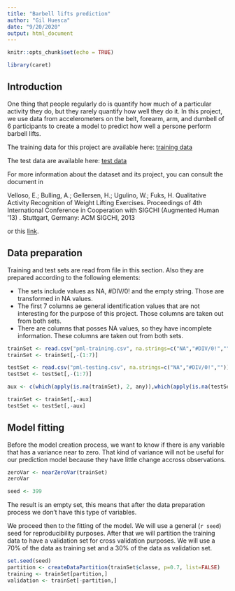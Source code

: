 ```yaml
---
title: "Barbell lifts prediction"
author: "Gil Huesca"
date: "9/20/2020"
output: html_document
---
```


```r
knitr::opts_chunk$set(echo = TRUE)

library(caret)
```

## Introduction

One thing that people regularly do is quantify how much of a particular activity they do, but they rarely quantify how well they do it. In this project, we use data from accelerometers on the belt, forearm, arm, and dumbell of 6 participants to create a model to predict how well a persone perform barbell lifts.

The training data for this project are available here: [training data](https://d396qusza40orc.cloudfront.net/predmachlearn/pml-training.csv)

The test data are available here: [test data](https://d396qusza40orc.cloudfront.net/predmachlearn/pml-testing.csv)

For more information about the dataset and its project, you can consult the document in 

Velloso, E.; Bulling, A.; Gellersen, H.; Ugulino, W.; Fuks, H. Qualitative Activity Recognition of Weight Lifting Exercises. Proceedings of 4th International Conference in Cooperation with SIGCHI (Augmented Human '13) . Stuttgart, Germany: ACM SIGCHI, 2013

or this [link](http://groupware.les.inf.puc-rio.br/har).

## Data preparation

Training and test sets are read from file in this section. Also they are prepared according to the following elements:

- The sets include values as NA, #DIV/0! and the empty string. Those are transformed in NA values.
- The first 7 columns ae general identification values that are not interesting for the purpose of this project. Those columns are taken out from both sets.
- There are columns that posses NA values, so they have incomplete information. These columns are taken out from both sets.

```r
trainSet <- read.csv("pml-training.csv", na.strings=c("NA","#DIV/0!",""))
trainSet <- trainSet[,-(1:7)]

testSet <- read.csv("pml-testing.csv", na.strings=c("NA","#DIV/0!",""))
testSet <- testSet[,-(1:7)]

aux <- c(which(apply(is.na(trainSet), 2, any)),which(apply(is.na(testSet), 2, any)))

trainSet <- trainSet[,-aux]
testSet <- testSet[,-aux]

```

## Model fitting

Before the model creation process, we want to know if there is any variable that has a variance near to zero. That kind of variance will not be useful for our prediction model because they have little change accross observations.

```r
zeroVar <- nearZeroVar(trainSet)
zeroVar

seed <- 399
```

The result is an empty set, this means that after the data preparation process we don't have this type of variables.

We proceed then to the fitting of the model. We will use a general (`r seed`) seed for reproducibility purposes. After that we will partition the training data to have a validation set for cross validation purposes. We will use a 70% of the data as training set and a 30% of the data as validation set.

```r
set.seed(seed)
partition <- createDataPartition(trainSet$classe, p=0.7, list=FALSE)
training <- trainSet[partition,]
validation <- trainSet[-partition,]
```

